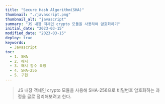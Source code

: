 ```yaml
---
title: "Secure Hash Algorithm(SHA)"
thumbnail: "./javascript.png"
thumbnail_alt: "javascript"
summary: "JS 내장 객체인 crypto 모듈을 사용하여 암호화하기"
initial_date: "2023-03-15"
modified_date: "2023-03-15"
deploy: true
keywords:
  - Javascript
toc:
  - 1. SHA
  - 2. 해시
  - 3. 해시 함수 특징
  - 4. SHA-256
  - 5. 구현
---
```




<Blockquote>
  JS 내장 객체인 crypto 모듈을 사용해 SHA-256으로 비밀번호 암호화하는 과정을 글로 정리해보려고 한다.
</Blockquote>

<Title id="1" title="1. SHA" />

- 사람은 누구나 지문을 가지고 있고 각자의 지문은 서로 다르다. 같은 지문을 가질 사람의 확률은 약 6천만분의 1이라고 한다.
- 디지털 문서에도 사람과 같은 지문이 존재하는데 그 지문들 중 하나가 SHA-256 해시값이다.

- SHA는 Secure Hash Algorithm의 약자로 직역하면 안전한 해시 알고리즘이다.

  <Image src={sha2561} width="50%" />

- 그렇다면 해시(Hash)는 뭘까?

<Title id="2" title="2. 해시" />

- 해시 함수 또는 해시 알고리즘을 이용해 원본 데이터를  고정된 길이를 가진 데이터로 매핑하는 과정을 말한다.

  <Image src={sha2562} width="50%" />

- 예를 들어) 비밀번호 123456을 SHA-256을 통해 해시 값을 생성하면 8d969eef6ecad3c29a3a629280e686cf0c3f5d
5a86aff3ca12020c923adc6c92 라는 해시값이 생성된다.
- 이 때 해시에 의해 암호화된 데이터를 다이제스트(digest)라고도 한다.

<Title id="3" title="3. 해시 함수 특징" />

- 단방향(One-Way)
  - 다이제스트(digest)를 복호화 할 수 없다. 즉, 원본 데이터를 다시 구할 수 없다. 
- 결정적(Deterministic)
  - 동일한 문자열을 동일한 해시 알고리즘에 적용하면 동일한 결과값(다이제스트)을 얻는다. => 해시 함수의 한계점
- 빠른 연산(Fast Computation)
  - 해당 값의 색인만 알면 해시 테이블의 크기에 상관없이 데이터를 빠르게 접근할 수 있다. => 해시 함수의 장단점
- 쇄도 효과(The Avalanche Effect)
  - 산사태 효과라고도 불리며, 원본 데이터 값에 미세한 변화를 줄 경우 결과값에 상당한 변화가 일어난다.
- 충돌 저항성(Must withstand collisions)
  - 충돌이 잘 일어나지 않는다.
  - 충돌이란 두 개 이상의 해시 함수의 결과값(다이제스트)이 동일한 경우를 말한다.
  

<Subtitle id="2.2" title="2.2 해싱 알고리즘 특징" />

- 단방향(One-Way)
  - 단방향 해시 함수는 다이제스트를 복호화, 즉 원본 데이터를 구할 수는 없다.
- 결정적(Deterministic)
  - 동일한 문자열을 해싱 알고리즘에 적용하면 동일한 결과값을 얻는다. => 해싱 알고리즘의 단점
- 빠른 연산(Fast Computation) => 해싱 알고리즘의 장단점
- 쇄도 효과(The Avalanche Effect)
- 충돌 저항성(Must withstand collisions)

<Subtitle id="2.3" title="2.3 해싱 알고리즘 단점" />

- 해싱 알고리즘의 특징 중 하나인 "동일한 문자열은 동일한 결과값을 갖는다" 라는 문장은 치명적인 단점을 가지고 있다.
- <Link link="https://crackstation.net/" target="_blank">CrackStation</Link> 이라는 사이트에 접속해 아까 생성된 해시값을 넣어보자.
- 해싱 알고리즘의 종류와 다이제스트 값을 바로 알아낼 수 있다.
- 이처럼 해싱 알고리즘을 통해 암호화 한다고 해도 동일한 결과값을 얻는다는 특징 때문에 문제가 발생한다.



- 또한, 해시 알고리즘의 다른 특징 중 하나인 "빠른 연산"이 단점이 될 수 있다.  
- 해시 알고리즘을 사용하면 다이제스트를 금방 얻을 수 있다. 바로 이 점을 이용해서 해커도 똑같이 빠르게 값을 얻을 수 있다. 
- 즉, 해커는 무작위의 데이터들을 계속 대입해보면서 얻은 다이제스트와 해킹할 대상의 다이제스트를 계속 비교를 해보는 방법이 존재한다. 
- 이를 부르트 포스 공격(Brute Force Attack)이라고 한다.


<Subtitle id="2.4" title="2.4 해싱 알고리즘 단점 보안" />

- 해싱 알고리즘의 단점을 보안하는 방법은 크게 두 가지가 있다.
- 첫 번째는 해싱 알고리즘을 여러 번 실행하는 키-스트레칭(key-stretching) 방법이고 두 번째는 솔트(salt)를 사용하는 방법이다.
- 키-스트레칭 기법을 예로 들면, 123456의 해시 값인 8d969eef6ecad3c29a3a629280e686cf0c3f5d5a86aff3ca12020c923adc6c92를 한번 더 SHA-256을 통해 해시 값을 재생성 하는 것이다.
- 결과 값은 49dc52e6bf2abe5ef6e2bb5b0f1ee2d765b922ae6cc8b95d39dc06c21c848f8c 이다.
- 이 결과값을 다시 CrackStation에서 확인해보면 Not Found가 뜬다.

- 설령 소스파일을 통해 몇 번 반복했는지 알아냈다 하더라도 최종 다이제스트를 얻기 위해 소모되는 시간이 커지므로 해커 입장에서는 곤란해 질 수 있다.


<Subtitle id="2.5" title="2.5 솔트(salt)" />

- 하지만, 위의 방법만으로는 완벽하게 보안을 장담할 수 없다. 극히 낮은 확률로 각 횟수별 다이제스트가 Rainbow table에 있을 확률이 있기 때문이다.
- 이를 방지하기 위해 나온 새로운 방법을 솔트(salt)라고 한다.
- 솔트란, 해시 알고리즘을 돌리기 전에 원문에 임의의 문자열을 덧붙이는 것을 말한다.

- 이렇게 하면 설령 다이제스트를 알아낸다 하더라도 비밀번호를 알아내기 더욱 어려워진다. 그리고 사용자마다 다른 솔트를 사용한다면 설령 같은 비밀번호더라도 다이제스트의 값은 다르다.
- 이는 결국 한 명의 패스워드가 유출되더라도 같은 비밀번호를 사용하는 다른 사용자는 비교적 안전하다는 의미기도 하다.

- 예를 들어, 사용자 1과 사용자 2는 test123 이라는 비밀번호를 사용한다고 가정해보자.
- 하지만 사용자1은 솔트 값이 abcdefghijk1234 이고, 사용자2는 kjihgfedcba4123 이다.
- 즉, 사용자1은 test123abcdefghijk1234, 사용자2는 test123kjihgfedcba4123이다. 따라서, 같은 비밀번호를 사용하더라도 다른 해시 값을 얻을 수 있다.
- 또한, 해커가 test123의 다이제스트를 알고 있다하더라고 솔트때문에 레인보우 테이블에 없을 가능성이 매우 높다.
- 물론, 솔트 문자열이 간단하거나 짧으면 의미 없어지기 때문에 적어도 32비트 이상의 문자열을 사용하여야 한다.


- 정리하자면, 솔트의 가장 큰 목적은 해당 솔트의 레인보우 테이블 새로 생성하여 만들기 위해서는 엄청나게 큰 데이터를 필요로 하기 때문에 자연스럽게 레인보우 테이블 생성을 방지하는 역할을 해주기도 한다.


<Title id="3" title="3. SHA 종류" />

- SHA는 미국 국가안보국(NSA)이 1993년에 처음으로 설계했고 이는 미국 국가 표준으로 지정되었다. 
- 최초의 함수는 SHA-0라고 불리고 2년 후 SHA-1이 발표됩니다. (참고로 SHA-1 이전에는 MD5가 많이 사용됨) 
- 그리고 이후에 SHA-224, SHA-256, SHA-384, SHA-512가 더 발표 되는데 이 네개를 통칭해 SHA-2라고 부르기도 합니다. 
- 그리고 2012년에 Keccak이라고 부르는 알고리즘이 SHA-3로 선정됩니다. SHA-3는 SHA-2와 해시 길이가 동일하지만 내부적으로는 완전히 다르다.

<Title id="4" title="4. SHA-256" />

- SHA-256은 256비트로 구성되어 64자리 문자열을 반환한다.
- 참고로, SHA-256 이전에 주로 사용했던 MD5는 32자리 문자열을 반환한다는 점과 비교했을 때 해시 값이 2배나 길다는 특징을 가진다.
- 단순히 산술적으로 계산했을 때 256비트는 2의 256 제곱만큼 경우의 수를 만들 수 있고 이는 개인용 컴퓨터로 무차별 대입(Brute-Forcing)을 수행해 해시 충돌 사례를 찾으려고 할 때 무수히 많은 시간이 소요될 정도로 큰 숫자이므로 충돌로부터 비교적 안전하다고 볼 수 있다.

<Title id="5" title="5. 구현" />

<Subtitle id="5.1" title="5.1 솔트(Salt) 생성" />

- 

<Source 
  lists={[
    ["MDN - toFixed()", "https://developer.mozilla.org/ko/docs/Web/JavaScript/Reference/Global_Objects/Number/toFixed"],
    ["MDN - Math.round()", "https://developer.mozilla.org/ko/docs/Web/JavaScript/Reference/Global_Objects/Math/round"]
  ]} 
/>